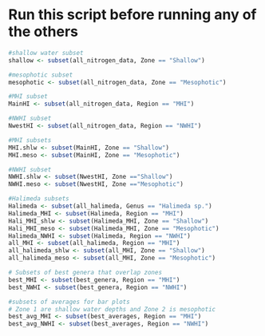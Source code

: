 
# Run this script before running any of the others

```r
#shallow water subset
shallow <- subset(all_nitrogen_data, Zone == "Shallow")

#mesophotic subset
mesophotic <- subset(all_nitrogen_data, Zone == "Mesophotic")
```

```r
#MHI subset
MainHI <- subset(all_nitrogen_data, Region == "MHI")

#NWHI subset
NwestHI <- subset(all_nitrogen_data, Region == "NWHI")
```

```r
#MHI subsets
MHI.shlw <- subset(MainHI, Zone == "Shallow")
MHI.meso <- subset(MainHI, Zone == "Mesophotic")

#NWHI subset
NWHI.shlw <- subset(NwestHI, Zone =="Shallow")
NWHI.meso <- subset(NwestHI, Zone =="Mesophotic")
```

```r
#Halimeda subsets
Halimeda <- subset(all_halimeda, Genus == "Halimeda sp.")
Halimeda_MHI <- subset(Halimeda, Region == "MHI")
Hali_MHI_shlw <- subset(Halimeda_MHI, Zone == "Shallow")
Hali_MHI_meso <- subset(Halimeda_MHI, Zone == "Mesophotic")
Halimeda_NWHI <- subset(Halimeda, Region == "NWHI")
all_MHI <- subset(all_halimeda, Region == "MHI")
all_halimeda_shlw <- subset(all_MHI, Zone == "Shallow")
all_halimeda_meso <- subset(all_MHI, Zone == "Mesophotic")
```

```r
# Subsets of best genera that overlap zones
best_MHI <- subset(best_genera, Region == "MHI")
best_NWHI <- subset(best_genera, Region == "NWHI")

#subsets of averages for bar plots
# Zone 1 are shallow water depths and Zone 2 is mesophotic
best_avg_MHI <- subset(best_averages, Region == "MHI")
best_avg_NWHI <- subset(best_averages, Region == "NWHI")
```


